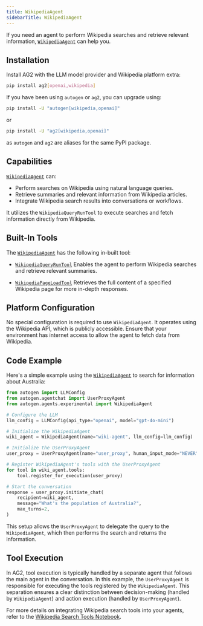 ```yaml
---
title: WikipediaAgent
sidebarTitle: WikipediaAgent
---
```


If you need an agent to perform Wikipedia searches and retrieve relevant information, [`WikipediaAgent`](/docs/api-reference/autogen/agents/experimental/WikipediaAgent) can help you.

## Installation

Install AG2 with the LLM model provider and Wikipedia platform extra:

```bash
pip install ag2[openai,wikipedia]
```

If you have been using `autogen` or `ag2`, you can upgrade using:

```bash
pip install -U "autogen[wikipedia,openai]"
```

or

```bash
pip install -U "ag2[wikipedia,openai]"
```

as `autogen` and `ag2` are aliases for the same PyPI package.

## Capabilities

[`WikipediaAgent`](/docs/api-reference/autogen/agents/experimental/WikipediaAgent) can:

- Perform searches on Wikipedia using natural language queries.
- Retrieve summaries and relevant information from Wikipedia articles.
- Integrate Wikipedia search results into conversations or workflows.

It utilizes the `WikipediaQueryRunTool` to execute searches and fetch information directly from Wikipedia.

## Built-In Tools

The [`WikipediaAgent`](/docs/api-reference/autogen/agents/experimental/WikipediaAgent) has the following in-built tool:

- [`WikipediaQueryRunTool`](/docs/api-reference/autogen/tools/experimental/wikipedia/wikipedia/WikipediaQueryRunTool/#autogen.tools.experimental.wikipedia.wikipedia.WikipediaQueryRunTool)
  Enables the agent to perform Wikipedia searches and retrieve relevant summaries.

- [`WikipediaPageLoadTool`](/docs/api-reference/autogen/tools/experimental/wikipedia/wikipedia/WikipediaPageLoadTool/#autogen.tools.experimental.wikipedia.wikipedia.WikipediaPageLoadTool)
  Retrieves the full content of a specified Wikipedia page for more in-depth responses.


## Platform Configuration

No special configuration is required to use `WikipediaAgent`. It operates using the Wikipedia API, which is publicly accessible. Ensure that your environment has internet access to allow the agent to fetch data from Wikipedia.

## Code Example

Here's a simple example using the [`WikipediaAgent`](/docs/api-reference/autogen/agents/experimental/WikipediaAgent) to search for information about Australia:

```python
from autogen import LLMConfig
from autogen.agentchat import UserProxyAgent
from autogen.agents.experimental import WikipediaAgent

# Configure the LLM
llm_config = LLMConfig(api_type="openai", model="gpt-4o-mini")

# Initialize the WikipediaAgent
wiki_agent = WikipediaAgent(name="wiki-agent", llm_config=llm_config)

# Initialize the UserProxyAgent
user_proxy = UserProxyAgent(name="user_proxy", human_input_mode="NEVER", code_execution_config=False)

# Register WikipediaAgent's tools with the UserProxyAgent
for tool in wiki_agent.tools:
    tool.register_for_execution(user_proxy)

# Start the conversation
response = user_proxy.initiate_chat(
    recipient=wiki_agent,
    message="What's the population of Australia?",
    max_turns=2,
)
```

This setup allows the `UserProxyAgent` to delegate the query to the `WikipediaAgent`, which then performs the search and returns the information.

## Tool Execution

In AG2, tool execution is typically handled by a separate agent that follows the main agent in the conversation. In this example, the `UserProxyAgent` is responsible for executing the tools registered by the `WikipediaAgent`. This separation ensures a clear distinction between decision-making (handled by `WikipediaAgent`) and action execution (handled by `UserProxyAgent`).

For more details on integrating Wikipedia search tools into your agents, refer to the [Wikipedia Search Tools Notebook](https://github.com/ag2ai/ag2/blob/main/notebook/tools_wikipedia_search.ipynb).
